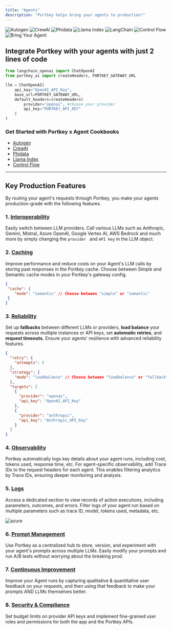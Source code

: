 ```yaml
---
title: "Agents"
description: "Portkey helps bring your agents to production!"
---
```

<CardGroup cols={3}>
  <Card title="Autogen" href="/integrations/agents/autogen">
    <img src="/images/autogen/autogen.jpg" alt="Autogen" />
  </Card>

  <Card title="CrewAI" href="/integrations/agents/crewai">
    <img src="/images/autogen/crew-ai.avif" alt="CrewAI" />
  </Card>

  <Card title="Phidata" href="/integrations/agents/phidata">
    <img src="/images/autogen/phidata.jpg" alt="Phidata" />
  </Card>

  <Card title="Llama Index" href="/integrations/agents/llama-agents">
    <img src="/images/autogen/llama-a.jpg" alt="Llama Index" />
  </Card>

  <Card title="LangChain" href="/integrations/agents/langchain-agents">
    <img src="/images/autogen/langchain-a.avif" alt="LangChain" />
  </Card>

  <Card title="Control Flow" href="/integrations/agents/control-flow">
    <img src="/images/autogen/control-flow.avif" alt="Control Flow" />
  </Card>

  <Card title="Bring Your Agent" href="/integrations/agents/bring-your-own-agents">
    <img src="/images/autogen/bya.avif" alt="Bring Your Agent" />
  </Card>
</CardGroup>



## Integrate Portkey with your agents with just 2 lines of code

```py Langchain
from langchain_openai import ChatOpenAI
from portkey_ai import createHeaders, PORTKEY_GATEWAY_URL

llm = ChatOpenAI(
    api_key="OpenAI_API_Key",
    base_url=PORTKEY_GATEWAY_URL,
    default_headers=createHeaders(
        provider="openai", #choose your provider
        api_key="PORTKEY_API_KEY"
    )
)
```

### Get Started with Portkey x Agent Cookbooks

* [Autogen](https://dub.sh/Autogen-docs)
* [CrewAI](https://git.new/crewAI-docs)
* [Phidata](https://dub.sh/Phidata-docs)
* [Llama Index ](https://git.new/llama-agents)
* [Control Flow](https://dub.sh/Control-Flow-docs)

***

## Key Production Features

By routing your agent's requests through Portkey, you make your agents production-grade with the following features.

### 1\. [Interoperability](/docs/product/ai-gateway/universal-api)

Easily switch between LLM providers. Call various LLMs such as Anthropic, Gemini, Mistral, Azure OpenAI, Google Vertex AI, AWS Bedrock and much more by simply changing the `provider ` and `API key` in the LLM object.

### 2\. [Caching](/docs/product/ai-gateway/cache-simple-and-semantic)

Improve performance and reduce costs on your Agent's LLM calls by storing past responses in the Portkey cache. Choose between Simple and Semantic cache modes in your Portkey's gateway config.


```json
{
 "cache": {
    "mode": "semantic" // Choose between "simple" or "semantic"
 }
}
```

### 3\. [Reliability](/docs/product/ai-gateway)

Set up **fallbacks** between different LLMs or providers, **load balance** your requests across multiple instances or API keys, set **automatic retries**, and **request timeouts.** Ensure your agents' resilience with advanced reliability features.

```json
{
  "retry": {
    "attempts": 5
  },
  "strategy": {
    "mode": "loadbalance" // Choose between "loadbalance" or "fallback"
  },
  "targets": [
    {
      "provider": "openai",
      "api_key": "OpenAI_API_Key"
    },
    {
      "provider": "anthropic",
      "api_key": "Anthropic_API_Key"
    }
  ]
}
```

### 4\. [Observability](/docs/product/observability)

Portkey automatically logs key details about your agent runs, including cost, tokens used, response time, etc. For agent-specific observability, add Trace IDs to the request headers for each agent. This enables filtering analytics by Trace IDs, ensuring deeper monitoring and analysis.

### 5\. [Logs](/docs/product/observability/logs)

Access a dedicated section to view records of action executions, including parameters, outcomes, and errors. Filter logs of your agent run based on multiple parameters such as trace ID, model, tokens used, metadata, etc.

<Frame>
<img src="/images/autogen/autogen-1.gif" alt="azure" />
</Frame>

### 6\. [Prompt Management](/docs/product/prompt-library)

Use Portkey as a centralized hub to store, version, and experiment with your agent's prompts across multiple LLMs. Easily modify your prompts and run A/B tests without worrying about the breaking prod.

### 7\. [Continuous Improvement](/docs/product/observability/feedback)

Improve your Agent runs by capturing qualitative & quantitative user feedback on your requests, and then using that feedback to make your prompts AND LLMs themselves better.

### 8\. [Security & Compliance](/docs/product/enterprise-offering/security-portkey)

Set budget limits on provider API keys and implement fine-grained user roles and permissions for both the app and the Portkey APIs.
